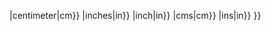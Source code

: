 {{infobox person/length/locate|<!--
-->{{#invoke:String|replace|<!--
-->{{#invoke:String|replace|<!--
-->{{#invoke:String|replace|<!--
-->{{#invoke:String|replace|<!--
-->{{#invoke:String|replace|<!--
-->{{#invoke:String|replace|<!--
-->{{{1|}}}<!--
-->|centimetre|cm}}<!--
-->|centimeter|cm}}<!--
-->|inches|in}}<!--
-->|inch|in}}<!--
-->|cms|cm}}<!--
-->|ins|in}}<!--
-->}}<noinclude>
{{Documentation}}
</noinclude>
